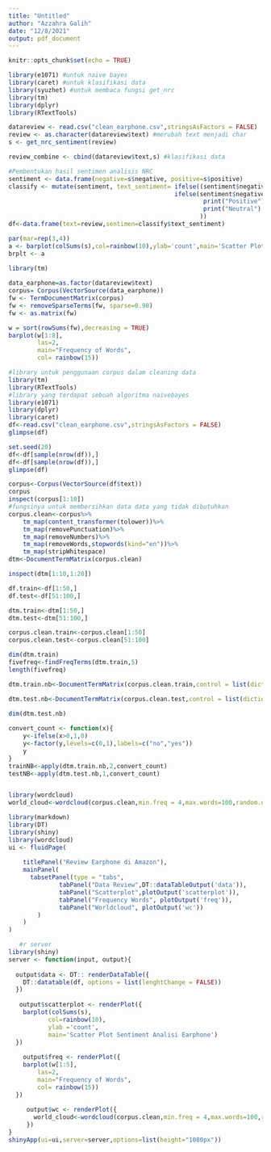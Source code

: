 ---
title: "Untitled"
author: "Azzahra Galih"
date: "12/8/2021"
output: pdf_document
---

```{r setup, include=FALSE}
knitr::opts_chunk$set(echo = TRUE)
```

```{r}
library(e1071) #untuk naive bayes
library(caret) #untuk klasifikasi data
library(syuzhet) #untuk membaca fungsi get_nrc
library(tm)
library(dplyr)
library(RTextTools)

datareview <- read.csv("clean_earphone.csv",stringsAsFactors = FALSE)
review <- as.character(datareview$text) #merubah text menjadi char
s <- get_nrc_sentiment(review)

review_combine <- cbind(datareview$text,s) #klasifikasi data

#Pembentukan hasil sentimen analisis NRC 
sentiment <- data.frame(negative=s$negative, positive=s$positive)
classify <- mutate(sentiment, text_sentiment= ifelse((sentiment$negative != sentiment$positive),
                                              ifelse(sentiment$negative !=0, print("Negative"),
                                                      print("Positive")),
                                                      print("Neutral")
                                                     ))
df<-data.frame(text=review,sentimen=classify$text_sentiment)

par(mar=rep(3,4))
a <- barplot(colSums(s),col=rainbow(10),ylab='count',main='Scatter Plot Sentiment Analisi Earphone')
brplt <- a
```



```{r}
library(tm)
    
data_earphone=as.factor(datareview$text)
corpus= Corpus(VectorSource(data_earphone))
fw <- TermDocumentMatrix(corpus)
fw <- removeSparseTerms(fw, sparse=0.98)
fw <- as.matrix(fw)

w = sort(rowSums(fw),decreasing = TRUE)
barplot(w[1:8],
        las=2,
        main="Frequency of Words",
        col= rainbow(15))
```



```{r}
    
#library untuk penggunaan corpus dalam cleaning data
library(tm)
library(RTextTools)
#library yang terdapat sebuah algoritma naivebayes
library(e1071)
library(dplyr)
library(caret)
df<-read.csv("clean_earphone.csv",stringsAsFactors = FALSE)
glimpse(df)

set.seed(20)
df<-df[sample(nrow(df)),]
df<-df[sample(nrow(df)),]
glimpse(df)

corpus<-Corpus(VectorSource(df$text))
corpus
inspect(corpus[1:10])
#fungsinya untuk membersihkan data data yang tidak dibutuhkan 
corpus.clean<-corpus%>%
    tm_map(content_transformer(tolower))%>%
    tm_map(removePunctuation)%>%
    tm_map(removeNumbers)%>%
    tm_map(removeWords,stopwords(kind="en"))%>%
    tm_map(stripWhitespace)
dtm<-DocumentTermMatrix(corpus.clean)

inspect(dtm[1:10,1:20])

df.train<-df[1:50,]
df.test<-df[51:100,]

dtm.train<-dtm[1:50,]
dtm.test<-dtm[51:100,]

corpus.clean.train<-corpus.clean[1:50]
corpus.clean.test<-corpus.clean[51:100]

dim(dtm.train)
fivefreq<-findFreqTerms(dtm.train,5)
length(fivefreq)

dtm.train.nb<-DocumentTermMatrix(corpus.clean.train,control = list(dictionary=fivefreq))

dtm.test.nb<-DocumentTermMatrix(corpus.clean.test,control = list(dictionary=fivefreq))

dim(dtm.test.nb)
 
convert_count <- function(x){
    y<-ifelse(x>0,1,0)
    y<-factor(y,levels=c(0,1),labels=c("no","yes"))
    y
}
trainNB<-apply(dtm.train.nb,2,convert_count)
testNB<-apply(dtm.test.nb,1,convert_count)


library(wordcloud)
world_cloud<-wordcloud(corpus.clean,min.freq = 4,max.words=100,random.order=F,colors=brewer.pal(8,"Dark2"))
```


```{r}
library(markdown)
library(DT)
library(shiny)
library(wordcloud)
ui <- fluidPage(
  
    titlePanel("Review Earphone di Amazon"),
    mainPanel(
      tabsetPanel(type = "tabs",
              tabPanel("Data Review",DT::dataTableOutput('data')),
              tabPanel("Scatterplot",plotOutput('scatterplot')),
              tabPanel("Frequency Words", plotOutput('freq')),
              tabPanel("Worldcloud", plotOutput('wc'))
        )
    )
)

   #r server
library(shiny)
server <- function(input, output){
  
  output$data <- DT:: renderDataTable({
    DT::datatable(df, options = list(lenghtChange = FALSE))
  })
  
   output$scatterplot <- renderPlot({
    barplot(colSums(s),
           col=rainbow(10),
           ylab ='count',
           main='Scatter Plot Sentiment Analisi Earphone')
  })
   
    output$freq <- renderPlot({
    barplot(w[1:5],
        las=2,
        main="Frequency of Words",
        col= rainbow(15))
  })
    
     output$wc <- renderPlot({
       world_cloud<-wordcloud(corpus.clean,min.freq = 4,max.words=100,random.order=F,colors=brewer.pal(8,"Dark2"))
     })
}
shinyApp(ui=ui,server=server,options=list(height="1080px"))
```
